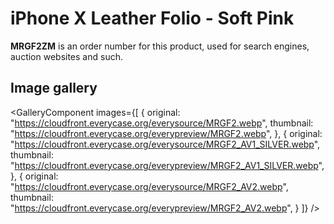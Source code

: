 
# iPhone X Leather Folio - Soft Pink

<Callout type='info' emoji='👉🏻'>**MRGF2ZM** is an order number for this product, used for search engines, auction websites and such.</Callout>

## Image gallery

<GalleryComponent
    images={[
      {
        original: "https://cloudfront.everycase.org/everysource/MRGF2.webp",
        thumbnail: "https://cloudfront.everycase.org/everypreview/MRGF2.webp",
      },
      {
        original: "https://cloudfront.everycase.org/everysource/MRGF2_AV1_SILVER.webp",
        thumbnail: "https://cloudfront.everycase.org/everypreview/MRGF2_AV1_SILVER.webp",
      },
      {
        original: "https://cloudfront.everycase.org/everysource/MRGF2_AV2.webp",
        thumbnail: "https://cloudfront.everycase.org/everypreview/MRGF2_AV2.webp",
      }
    ]}
  />
